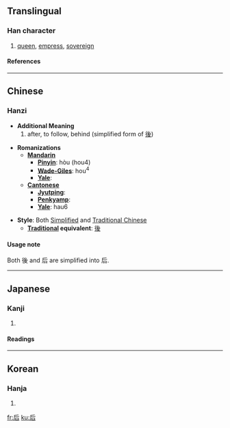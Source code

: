 {{see|後}}

==Translingual==
===Han character===
{{Han char|rn=30|rad=口|as=03|sn=6|four=7226<sub>1</sub>|canj=竹一口 (HMR)}}
# [[queen]], [[empress]], [[sovereign]]
====References====
{{Han ref|kx=0176.010|dkj=03298|dj=0393.010|hdz=10580.010|uh=540E|ud=21518|bh=A65A|bd=42586}}
----
==Chinese==
{{zh-attention|Chinese header should be replaced with language|key=口03后}}
===Hanzi===


* '''Additional Meaning'''
*# after, to follow, behind (simplified form of [[後]])

* '''Romanizations'''
** '''[[Mandarin]]'''
*** '''[[Pinyin]]''': hòu (hou4)
*** '''[[Wade-Giles]]''': hou<sup>4</sup>
*** '''[[Yale]]''': 
** '''[[Cantonese]]'''
*** '''[[Jyutping]]''':
*** '''[[Penkyamp]]''': 
*** '''[[Yale]]''': hau6

* '''Style''': Both [[Simplified Chinese|Simplified]] and [[Traditional Chinese]]
** '''[[Traditional Chinese|Traditional]] equivalent''': [[後]]

====Usage note====
Both 後 and 后 are simplified into 后.
----
==Japanese==
===Kanji===
{{ja-kanji|grade=6|rs=口03}}
# {{defn|Japanese}} 
====Readings====
{{ja-readings|on=[[こう]] (kō), [[ご]] (go)|kun=[[きみ]] (kimi), [[きさき]] (kisaki)}}
----
==Korean==
===Hanja===
{{ko-hanja|hangeul=후|rv=hu|mr=hu}}
# {{defn|Korean}}

[[fr:后]]
[[ku:后]]